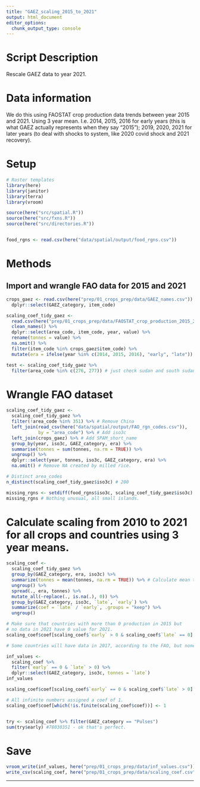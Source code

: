 ```yaml
---
title: "GAEZ_scaling_2015_to_2021"
output: html_document
editor_options: 
  chunk_output_type: console
---
```


# Script Description

Rescale GAEZ data to year 2021.

# Data information

We do this using FAOSTAT crop production data trends between year 2015 and 2021. Using 3 year mean. I.e. 2014, 2015, 2016 for early years (this is what GAEZ actually represents when they say "2015"); 2019, 2020, 2021 for later years (to deal with shocks to system, like 2020 covid shock and 2021 recovery).

# Setup
```r
# Raster templates
library(here)
library(janitor)
library(terra)
library(vroom)

source(here("src/spatial.R"))
source(here("src/fxns.R"))
source(here("src/directories.R"))


food_rgns <- read.csv(here("data/spatial/output/food_rgns.csv"))

```

# Methods 

## Import and wrangle FAO data for 2015 and 2021

```r
crops_gaez <- read.csv(here("prep/01_crops_prep/data/GAEZ_names.csv")) %>%
  dplyr::select(GAEZ_category, item_code)

scaling_coef_tidy_gaez <- 
  read.csv(here("prep/01_crops_prep/data/FAOSTAT_crop_production_2015_2021.csv")) %>% 
  clean_names() %>% 
  dplyr::select(area_code, item_code, year, value) %>% 
  rename(tonnes = value) %>% 
  na.omit() %>%
  filter(item_code %in% crops_gaez$item_code) %>%
  mutate(era = ifelse(year %in% c(2014, 2015, 2016), "early", "late"))

test <- scaling_coef_tidy_gaez %>%
  filter(area_code %in% c(276, 277)) # just check sudan and south sudan are split...

```

# Wrangle FAO dataset 

```r
scaling_coef_tidy_gaez <- 
  scaling_coef_tidy_gaez %>% 
  filter(!area_code %in% 351) %>% # Remove China
  left_join(read_csv(here("data/spatial/output/FAO_rgn_codes.csv")), 
            by = "area_code") %>% # Add iso3c
  left_join(crops_gaez) %>% # Add SPAM_short_name
  group_by(year, iso3c, GAEZ_category, era) %>%
  summarise(tonnes = sum(tonnes, na.rm = TRUE)) %>%
  ungroup() %>%
  dplyr::select(year, tonnes, iso3c, GAEZ_category, era) %>% 
  na.omit() # Remove NA created by milled rice.

# Distinct area_codes
n_distinct(scaling_coef_tidy_gaez$iso3c) # 200

missing_rgns <- setdiff(food_rgns$iso3c, scaling_coef_tidy_gaez$iso3c)
missing_rgns # Nothing unusual, all small islands.
```

# Calculate scaling from 2010 to 2021 for all crops and countries using 3 year means.
```r
scaling_coef <- 
  scaling_coef_tidy_gaez %>% 
  group_by(GAEZ_category, era, iso3c) %>%
  summarize(tonnes = mean(tonnes, na.rm = TRUE)) %>% # Calculate mean tonnes for each crop, year and country.
  ungroup() %>% 
  spread(., era, tonnes) %>% 
  mutate_all(~replace(., is.na(.), 0)) %>% 
  group_by(GAEZ_category, iso3c, `late`, `early`) %>%
  summarize(coef = `late` / `early`, .groups = "keep") %>% 
  ungroup()

# Make sure that countries with more than 0 production in 2015 but
# no data in 2021 have 0 value for 2021.
scaling_coef$coef[scaling_coef$`early` > 0 & scaling_coef$`late` == 0] <- 0

# Some countries will have data in 2017, according to the FAO, but none in 2010. We need to make sure that we manually insert these values in the scaled maps.

inf_values <- 
  scaling_coef %>% 
  filter(`early` == 0 & `late` > 0) %>% 
  dplyr::select(GAEZ_category, iso3c, tonnes = `late`)
inf_values

scaling_coef$coef[scaling_coef$`early` == 0 & scaling_coef$`late` > 0] <- 1

# All infinite numbers assigned a coef of 1.
scaling_coef$coef[which(!is.finite(scaling_coef$coef))] <- 1


try <- scaling_coef %>% filter(GAEZ_category == "Pulses")
sum(try$early) #78030351 - ok that's perfect. 
```

# Save
```r
vroom_write(inf_values, here("prep/01_crops_prep/data/inf_values.csv"))
write_csv(scaling_coef, here("prep/01_crops_prep/data/scaling_coef.csv"))

```

-------------------------------------------------------------------------------
